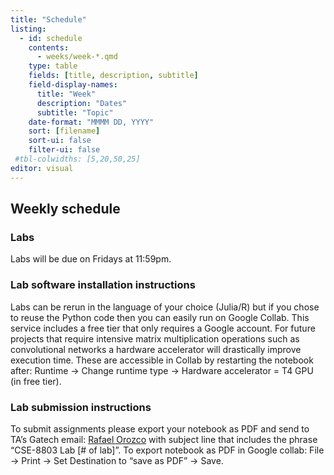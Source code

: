 ```yaml
---
title: "Schedule"
listing:
  - id: schedule
    contents:
      - weeks/week-*.qmd
    type: table
    fields: [title, description, subtitle]
    field-display-names:
      title: "Week"
      description: "Dates"
      subtitle: "Topic"
    date-format: "MMMM DD, YYYY"
    sort: [filename]
    sort-ui: false
    filter-ui: false
 #tbl-colwidths: [5,20,50,25]
editor: visual
---
```


## Weekly schedule

::: {#schedule}
:::

### Labs

Labs will be due on Fridays at 11:59pm.

### Lab software installation instructions

Labs can be rerun in the language of your choice (Julia/R) but if you chose to reuse the Python code then you can easily run on Google Collab. This service includes a free tier that only requires a Google account. For future projects that require intensive matrix multiplication operations such as convolutional networks a hardware accelerator will drastically improve execution time. These are accessible in Collab by restarting the notebook after: Runtime -\> Change runtime type -\> Hardware accelerator = T4 GPU (in free tier).

### Lab submission instructions

To submit assignments please export your notebook as PDF and send to TA's Gatech email: [Rafael Orozco](mailto:rorozco@gatech.edu) with subject line that includes the phrase "CSE-8803 Lab \[# of lab\]". To export notebook as PDF in Google collab: File -\> Print -\> Set Destination to "save as PDF" -\> Save.

```{=html}
<!-- ### Exams

There will be two exams on the dates:

-   October 12, 9am - October 14, 11:59pm

-   November 16, 9am - November 16: 11:59pm -->
```